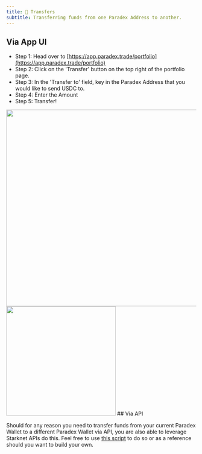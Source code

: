 ```yaml
---
title: 🔁 Transfers
subtitle: Transferring funds from one Paradex Address to another.
---
```


## Via App UI

* Step 1: Head over to [https://app.paradex.trade/portfolio](https://app.paradex.trade/portfolio)
* Step 2: Click on the 'Transfer' button on the top right of the portfolio page.
* Step 3: In the 'Transfer to' field, key in the Paradex Address that you would like to send USDC to.
* Step 4: Enter the Amount
* Step 5: Transfer!

<Frame caption="Use the 'Transfer' button on the top-right hand corner of the Portfolio Page">
<img src="../../assets/Screenshot 2024-07-15 at 4.06.49 PM.png" alt="" width="521"/>
</Frame>
<Frame caption="Transfer your USDC to a different Paradex L2 Address">
<img src="../../assets/Screenshot 2024-07-15 at 4.07.11 PM (1).png" alt="" width="290"/>
</Frame>
## Via API

Should for any reason you need to transfer funds from your current Paradex Wallet to a different Paradex Wallet via API, you are also able to leverage Starknet APIs do this. Feel free to use [this script](https://github.com/tradeparadex/code-samples/blob/main/python/transfer\_l2\_usdc.py) to do so or as a reference should you want to build your own.
